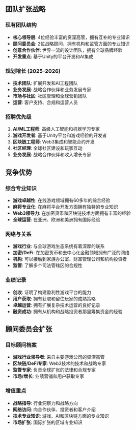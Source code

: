 ## 团队扩张战略

### 现有团队结构
- **核心领导层**: 4位经验丰富的资深高管，拥有互补的专业知识
- **顾问委员会**: 2位战略顾问，拥有机构和监管方面的专业知识
- **创意合作伙伴**: 世界一流的设计团队，拥有全球品牌经验
- **开发重点**: 基于Unity的平台开发和AI集成

### 规划增长 (2025-2026)
- **技术团队**: 扩展开发和AI工程团队
- **业务发展**: 战略合作伙伴和业务发展专家
- **市场与社区**: 社区管理和全球营销团队
- **运营**: 客户支持、合规和运营人员

### 招聘优先级
1. **AI/ML工程师**: 高级人工智能和机器学习专家
2. **游戏开发者**: 基于Unity平台和游戏经验的开发者
3. **区块链工程师**: Web3集成和智能合约开发
4. **社区经理**: 全球社区建设和玩家互动
5. **业务发展**: 战略合作伙伴和收入增长专家

## 竞争优势

### 综合专业知识
- **游戏卓越性**: 在线游戏领域拥有60多年的综合经验
- **麻将专业化**: 在麻将平台开发方面拥有独特的专业知识
- **Web3领导力**: 在加密货币和区块链技术方面拥有丰富的经验
- **全球运营**: 在亚洲、欧洲和美洲拥有国际经验

### 网络与关系
- **游戏行业**: 与全球游戏生态系统有着深厚的联系
- **加密/DeFi**: 在加密货币和去中心化金融领域拥有广泛的网络
- **机构**: 可以接触到家族办公室、财富管理公司和机构投资者
- **监管**: 了解多个司法管辖区的合规性

### 业绩记录
- **创收**: 证明了构建盈利性游戏平台的能力
- **用户获取**: 拥有获取和留住玩家的成熟策略
- **卓越运营**: 拥有扩展复杂技术运营的良好记录
- **融资成功**: 拥有从机构和战略投资者那里筹集资金的经验

## 顾问委员会扩张

### 目标顾问档案
- **游戏行业领导者**: 来自主要游戏公司的资深高管
- **区块链/DeFi专家**: Web3技术的技术和战略专家
- **监管专家**: 负责全球扩张的法律和合规专家
- **市场/增长**: 业绩营销和用户获取专家

### 增值重点
- **战略指导**: 行业洞察力和战略方向
- **网络访问**: 向合作伙伴、投资者和客户介绍
- **技术专业知识**: 游戏、AI和区块链方面的专业知识
- **市场扩张**: 国际扩张的区域专业知识